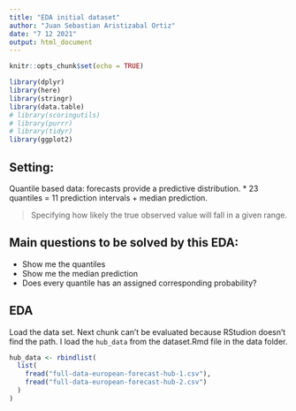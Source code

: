 ```yaml
---
title: "EDA initial dataset"
author: "Juan Sebastian Aristizabal Ortiz"
date: "7 12 2021"
output: html_document
---
```


```r
knitr::opts_chunk$set(echo = TRUE)
```

```r
library(dplyr)
library(here)
library(stringr)
library(data.table)
# library(scoringutils)
# library(purrr)
# library(tidyr)
library(ggplot2)
```

## Setting:
Quantile based data: forecasts provide a predictive distribution. 
   * 23 quantiles = 11 prediction intervals + median prediction. 

> Specifying how likely the true observed value will fall in a given range. 


## Main questions to be solved by this EDA: 
   - Show me the quantiles
   - Show me the median prediction
   - Does every quantile has an assigned corresponding probability?

## EDA

Load the data set. Next chunk can't be evaluated because RStudion doesn't find the path.
I load the `hub_data` from the dataset.Rmd file in the data folder. 

```r
hub_data <- rbindlist(
  list(
    fread("full-data-european-forecast-hub-1.csv"), 
    fread("full-data-european-forecast-hub-2.csv")
  )
)
```








